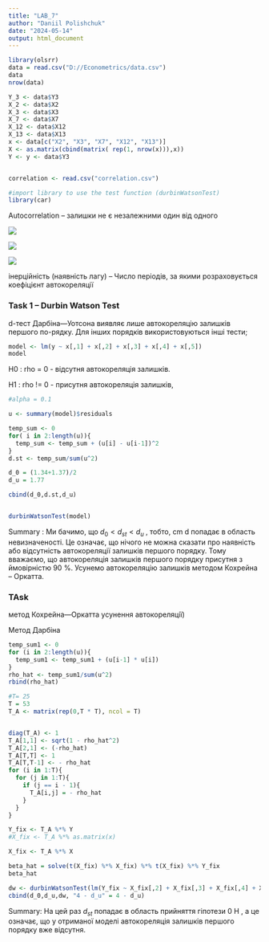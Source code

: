 ```yaml
---
title: "LAB_7"
author: "Daniil Polishchuk"
date: "2024-05-14"
output: html_document
---
```


```r
library(olsrr)
data = read.csv("D://Econometrics/data.csv")
data
nrow(data)

Y_3 <- data$Y3
X_2 <- data$X2
X_3 <- data$X3
X_7 <- data$X7
X_12 <- data$X12
X_13 <- data$X13
x <- data[c("X2", "X3", "X7", "X12", "X13")]
X <- as.matrix(cbind(matrix( rep(1, nrow(x))),x))
Y <- y <- data$Y3


correlation <- read.csv("correlation.csv")

#import library to use the test function (durbinWatsonTest)
library(car)
```

Autocorrelation --  залишки не є незалежними один вiд одного

![](images/Screenshot%202024-05-15%20085855.png)


![](images/Screenshot%202024-05-15%20090138.png)


![](images/Screenshot 2024-05-15 090928.png)

iнерцiйнiсть (наявнiсть лагу) -- Число періодів, за якими розраховується коефіцієнт автокореляції

### Task 1 -- Durbin Watson Test

d-тест Дарбiна---Уотсона виявляє лише автокореляцiю залишкiв першого по-рядку. Для iнших порядкiв використовуються iншi тести;

```r
model <- lm(y ~ x[,1] + x[,2] + x[,3] + x[,4] + x[,5])
model
```

H0 : rho = 0 - відсутня автокореляція залишків.

H1 : rho != 0 - присутня автокореляція залишків,

```r
#alpha = 0.1

u <- summary(model)$residuals

temp_sum <- 0
for( i in 2:length(u)){
  temp_sum <- temp_sum + (u[i] - u[i-1])^2
}
d.st <- temp_sum/sum(u^2)

d_0 = (1.34+1.37)/2
d_u = 1.77

cbind(d_0,d.st,d_u)


durbinWatsonTest(model)


```

Summary : Ми бачимо, що $d_0 < d_{st} < d_u$ , тобто, cm d попадає в область невизначеності. Це означає, що нічого не можна сказати про наявність або відсутність автокореляції залишків першого порядку. Тому вважаємо, що автокореляція залишків першого порядку присутня з ймовірністю 90 %. Усунемо автокореляцію залишків методом Кохрейна -- Оркатта.

### TAsk

метод Кохрейна---Оркатта усунення автокореляцiї)

Метод Дарбiна

```r

temp_sum1 <- 0
for (i in 2:length(u)){
  temp_sum1 <- temp_sum1 + (u[i-1] * u[i])
}
rho_hat <- temp_sum1/sum(u^2)
rbind(rho_hat)

#T= 25
T = 53
T_A <- matrix(rep(0,T * T), ncol = T)


diag(T_A) <- 1
T_A[1,1] <- sqrt(1 - rho_hat^2)
T_A[2,1] <- (-rho_hat)
T_A[T,T] <- 1
T_A[T,T-1] <- - rho_hat
for (i in 1:T){
  for (j in 1:T){
    if (j == i - 1){
      T_A[i,j] = - rho_hat
    }
  }
}

Y_fix <- T_A %*% Y
#X_fix <- T_A %*% as.matrix(x)

X_fix <- T_A %*% X

beta_hat = solve(t(X_fix) %*% X_fix) %*% t(X_fix) %*% Y_fix
beta_hat

dw <- durbinWatsonTest(lm(Y_fix ~ X_fix[,2] + X_fix[,3] + X_fix[,4] + X_fix[,5] + X_fix[,6]))$dw
cbind(d_0,d_u,dw, "4 - d_u" = 4 - d_u)

```

Summary: На цей раз $d_{st}$ попадає в область прийняття гіпотези 0 H , а це означає, що у отриманої моделі автокореляція залишків першого порядку вже відсутня.
